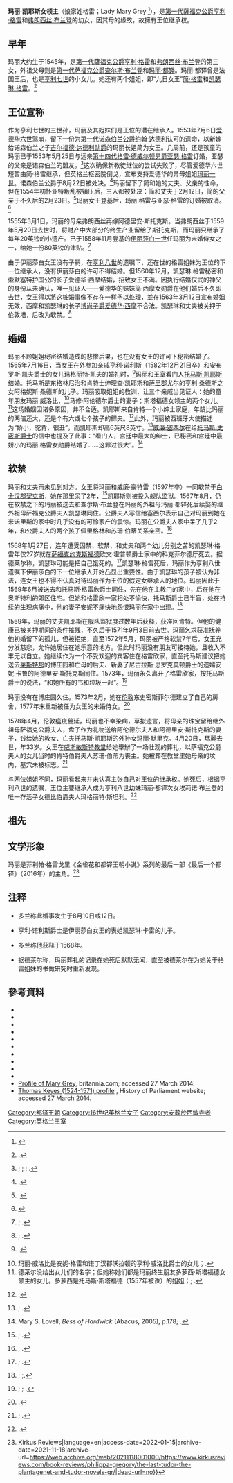 {{Infobox royalty
|name=玛丽·凯耶斯女领主
|image=Hans Eworth Lady Mary Grey 1571.jpg
|father=[[第一代萨福克公爵亨利·格雷|第一代萨福克公爵亨利·格雷]]
|mother=[[弗朗西丝·布兰登|弗朗西丝·布兰登]]
|spouse=[[托马斯·凯耶斯|托马斯·凯耶斯]]
|date of birth=1545年
|date of death=1578年4月20日
}}
'''玛丽·凯耶斯女领主'''（娘家姓格雷；Lady Mary Grey {{bd|1545年||1578年|4月20日|Grey}}<ref>{{harvnb|Ives|2009|pp=34}}</ref>），是[[第一代薩福克公爵亨利·格雷|第一代薩福克公爵亨利·格雷]]和[[弗朗西丝·布兰登|弗朗西丝·布兰登]]的幼女，因其母的缘故，故擁有王位继承权。

== 早年 ==
玛丽大约生于1545年，是[[第一代薩福克公爵亨利·格雷|第一代薩福克公爵亨利·格雷]]和[[弗朗西丝·布兰登|弗朗西丝·布兰登]]的第三女，外祖父母则是[[第一代萨福克公爵查尔斯·布兰登|第一代萨福克公爵查尔斯·布兰登]]和[[玛丽·都铎_(法国王后)|玛丽·都铎]]。玛丽·都铎曾是法国王后，也是[[亨利七世_(英格兰)|亨利七世]]的小女儿。她还有两个姐姐，即“九日女王”[[简·格雷|简·格雷]]和[[凯瑟琳·格雷|凯瑟琳·格雷]]。<ref>{{Harvnb|Richardson II|2011|pp=308–11}}.</ref>

== 王位宣称 ==
作为亨利七世的三世孙，玛丽及其姐妹们是王位的潜在继承人。1553年7月6日[[爱德华六世|爱德华六世]]驾崩，留下一份为[[第一代诺森伯兰公爵约翰·达德利|第一代诺森伯兰公爵约翰·达德利]]认可的遗命，以新嫁给诺森伯兰之子[[吉尔福德·达德利勋爵|吉尔福德·达德利勋爵]]的玛丽长姐简为女王。几周前，还是孩童的玛丽已于1553年5月25日与远亲[[第十四代格雷·德威尔顿男爵亚瑟·格雷|第十四代格雷·德威尔顿男爵亚瑟·格雷]]订婚，亚瑟的父亲是诺森伯兰的盟友。<ref>{{Harvnb|Ives|2009|p=321}}; {{Harvnb|De Lisle|2008|p=93, 304}}; {{Harvnb|Doran|2004}}; {{Harvnb|Lock|2004}}.</ref>这次确保新教徒继位的尝试失败了，尽管爱德华六世短暂由简·格雷继承，但英格兰枢密院倒戈，宣布支持爱德华的异母姐姐[[玛丽一世_(英格兰)|玛丽一世]]。诺森伯兰公爵于8月22日被处决。<ref>{{Harvnb|De Lisle|2008|pp=130–2}}.</ref>玛丽留下了简和她的丈夫、父亲的性命，但在1554年初怀亚特叛乱被镇压后，三人都被处决：简和丈夫于2月12日，简的父亲于不久后的2月23日。<ref>{{Harvnb|De Lisle|2008|pp=150–2, 156–8}}.</ref>玛丽女王登基后，玛丽·格雷与亚瑟·格雷的订婚被取消。<ref>{{Harvnb|Doran|2004}}</ref>

1555年3月1日，玛丽的母亲弗朗西丝再嫁阿德里安·斯托克斯。当弗朗西丝于1559年5月20日去世时，将财产中大部分的终生产业留给了斯托克斯，而玛丽只继承了每年20英镑的小遗产。已于1558年11月登基的[[伊丽莎白一世_(英格兰)|伊丽莎白一世]]任玛丽为未婚侍女之一，给她一份80英镑的津贴。<ref>{{Harvnb|Doran|2004}}; {{Harvnb|Richardson II|2011|p=308}}.</ref>

由于伊丽莎白女王没有子嗣，在[[亨利八世|亨利八世]]的遗嘱下，还在世的格雷姐妹为王位的下一位继承人，没有伊丽莎白的许可不得结婚。但1560年12月，凯瑟琳·格雷秘密和索默塞特护国公的长子爱德华·西摩结婚，招致女王不满。因执行结婚仪式的神父的身份从未确认，唯一见证人——爱德华的妹妹简·西摩女勋爵在他们婚后不久即去世，女王得以將这桩婚事像不存在一样予以处理，並在1563年3月12日宣布婚姻无效，西摩和凯瑟琳的长子[[博尚子爵爱德华·西摩|博尚子爵爱德华·西摩]]不合法。凯瑟琳和丈夫被关押于伦敦塔，后改为软禁。<ref>{{Harvnb|De Lisle|2008|pp=205–7, 215, 239–45, 257–8, 266–7}}; {{Harvnb|Richardson II|2011|p=310}}.</ref>

== 婚姻 ==
玛丽不顾姐姐秘密结婚造成的悲惨后果，也在没有女王的许可下秘密结婚了。1565年7月16日，{{fn|1}}当女王在外参加亲戚{{fn|2}}亨利·诺利斯（1582年12月21日卒）和安布罗斯·凯夫爵士的女儿玛格丽特·凯夫的婚礼时，<ref>{{Harvnb|Lemon|2005|p=256}}.</ref>玛丽和王室看门人[[托马斯·凯耶斯|托马斯·凯耶斯]]结婚。托马斯是东格林尼治和肯特士绅理查·凯耶斯和[[萨里郡|萨里郡]]尤尔的亨利·桑德斯之女阿格妮斯·桑德斯的儿子。玛丽吸取姐姐的教训，让三个亲戚当见证人：她的童年朋友玛丽·威洛比，<ref>玛丽·威洛比是安妮·格雷和诺丁汉郡沃拉顿的亨利·威洛比爵士的女儿；{{Harvnb|Richardson II|2011|p=311}}.</ref>马修·阿伦德尔爵士的妻子；斯塔福德女领主的两个女儿。<ref>德莱尔没给出女儿们的名字；但她称她们都是玛丽终生朋友多萝西·斯塔福德女领主的女儿。多萝西是托马斯·斯塔福德（1557年被诛）的姐姐；{{Harvnb|De Lisle|2008|pp=172–3, 249–54}}; {{Harvnb|Richardson II|2011|p=311}}.</ref>这场婚姻因诸多原因，并不合适。凯耶斯来自肯特一个小绅士家庭，年龄比玛丽的两倍还大，还是个有六或七个孩子的鳏夫。<ref>{{Harvnb|Doran|2004}}.</ref>此外，玛丽被西班牙大使描述为“娇小，驼背，很丑”，而凯耶斯却高6英尺8英寸。<ref>{{Harvnb|Doran|2004}}; {{Harvnb|De Lisle|2008|p=14}}.</ref>[[威廉·塞西尔|威廉·塞西尔]]在给[[托马斯·史密斯爵士|托马斯·史密斯爵士]]的信中也提及了此事：“看门人，宫廷中最大的绅士，已秘密和宫廷中最娇小的玛丽·格雷女勋爵结婚了……这罪过很大”。<ref>Mary S. Lovell, ''Bess of Hardwick'' (Abacus, 2005), p.178; {{Harvnb|De Lisle|2008|pp=253–4}}.</ref>

== 软禁 ==
玛丽和丈夫再未见到对方。女王将玛丽和威廉·豪特雷（1597年卒）一同软禁于[[白金汉郡|白金汉郡]][[契克斯|契克斯]]，她在那里呆了2年，<ref>{{Harvnb|Hawtrey|1903|pp=30–1}}; {{Harvnb|Greenfield|1863|pp=30–1}}.</ref>凯耶斯则被投入舰队监狱。1567年8月，仍在软禁之下的玛丽被送去和查尔斯·布兰登在玛丽的外祖母玛丽·都铎死后续娶的继外祖母萨福克公爵夫人凯瑟琳同住。公爵夫人写信给塞西尔表示自己对玛丽到她在米诺里斯的家中时几乎没有的可怜家产的震惊。玛丽在公爵夫人家中呆了几乎2年，和公爵夫人的两个孩子佩里格林和苏珊·伯蒂关系亲密。<ref>{{Harvnb|Doran|2004}}; {{Harvnb|De Lisle|2008|pp=254–6, 273–7}}.</ref>

1568年1月27日，连年遭受囚禁、软禁、和丈夫和两个幼儿分别之苦的凯瑟琳·格雷年仅27岁就在[[萨福克|萨福克]][[约克斯福德|约克斯福德]]欧文·霍普顿爵士家中的科克菲尔德厅死去。据德莱尔称，凯瑟琳可能是把自己饿死的。<ref>{{Harvnb|De Lisle|2008|pp=268–72}}; {{Harvnb|Richardson II|2011|p=310}}.</ref>凯瑟琳·格雷死后，玛丽作为亨利八世遗嘱下伊丽莎白的下一位继承人开始凸显出重要性。由于凯瑟琳的孩子被认为非法，连女王也不得不认真对待玛丽作为王位的假定女继承人的地位。玛丽因此于1569年6月被送去和托马斯·格雷欣爵士同住，先在他在主教门的家中，后在他在奥斯特利的郊区住宅。但她和格雷欣一家相处不愉快，托马斯爵士已半盲，处在持续的生理病痛中，他的妻子安妮不痛快地怨恨玛丽在家中出现。<ref>{{Harvnb|De Lisle|2008|pp=275, 281}}; {{Harvnb|Doran|2004}};.</ref>

1569年，玛丽的丈夫凯耶斯在舰队监狱度过数年后获释，{{fn|3}}获准回肯特。但他的健康已被关押期间的条件摧残，不久后于1571年9月3日前去世。玛丽乞求获准抚养他初婚留下的孤儿，但被拒绝，直至1572年5月，玛丽被严格软禁7年后，女王充分发慈悲，允许她居住在她乐意的地方。但此时玛丽没有朋友可接待她，且收入不丰无以自立。她继续作为一个不受欢迎的宾客住在格雷欣家，直至托马斯建议把她送去[[莱斯特郡|莱斯特郡]]的博庄园和亡母的后夫、新娶了尼古拉斯·思罗克莫顿爵士的遗孀安妮·卡鲁的阿德里安·斯托克斯同住。1573年，玛丽永久离开了格雷欣家，按托马斯爵士的说法，“和她所有的书和垃圾一起”。<ref>{{Harvnb|De Lisle|2008|pp=278, 280–2, 284}}; {{Harvnb|Doran|2004}}; {{Harvnb|Richardson II|2011|p=311}}.</ref>

玛丽没有在博庄园久住。1573年2月，她在[[伦敦|伦敦]]东史密斯菲尔德建立了自己的房舍，1577年末重新被任为女王的未婚侍女。<ref>{{Harvnb|De Lisle|2008|pp=283–4, 287}}.</ref>

1578年4月，伦敦瘟疫蔓延，玛丽也不幸染病，草拟遗言，将母亲的珠宝留给继外祖母萨福克公爵夫人，盘子作为礼物送给阿伦德尔夫人和阿德里安·斯托克斯的妻子，钱给她的教女、亡夫托马斯·凯耶斯的外孙女玛丽·默里克。4月20日，瑪麗去世，年33岁。女王在[[威斯敏斯特教堂|威斯敏斯特教堂]]给她舉辦了一场壮观的葬礼，{{fn|4}}以萨福克公爵夫人的女儿当时的肯特伯爵夫人苏珊·伯蒂为丧主。她被葬在教堂里她母亲的坟内，墓穴未被标志。<ref>{{Harvnb|De Lisle|2008|pp=288–91}}; {{Harvnb|Richardson II|2011|p=311}}.</ref>

与两位姐姐不同，玛丽看起来并未认真主张自己对王位的继承权。她死后，根据亨利八世的遗嘱，王位主要继承人成为亨利八世幼妹玛丽·都铎次女埃莉诺·布兰登的唯一存活子女德比伯爵夫人玛格丽特·斯坦利。<ref>{{Harvnb|De Lisle|2008|p=291}}.</ref>

== 祖先 ==
{{Ahnentafel top|先祖}}<center>
{{ahnentafel-compact5
| style = font-size: 85%;
|boxstyle_1=background-color: #ddf;
|boxstyle_2=background-color: #fdd;
|boxstyle_3=background-color: #ffc;
|boxstyle_4=background-color: #dfd;
|boxstyle_5=background-color: #9fe;
|1='''玛丽·格雷女爵'''
|2='''父：'''第一代{{le|萨福克公爵|Duke of Suffolk}}[[第一代萨福克公爵亨利·格雷|亨利·格雷]]
|3='''母：'''公爵夫人[[弗郎西丝·布兰登|弗郎西丝·布兰登]]
|4='''祖父：'''第二代{{le|多赛特侯爵|Marquess of Dorset}}{{le|第二代多赛特侯爵汤姆斯·格雷|Thomas Grey, 2nd Marquess of Dorset|汤姆斯·格雷}}
|5='''祖母：'''侯爵夫人{{le|多塞特侯爵夫人玛格丽特·沃顿|Margaret Wotton, Marchioness of Dorset|玛格丽特·沃顿}}
|6='''外祖父：'''第一代萨福克公爵{{le|第一代萨福克公爵查尔斯·布兰登|Charles Brandon, 1st Duke of Suffolk|查尔斯·布兰登}}
|7='''外祖母：'''[[法国王后|法国王后]][[玛丽·都铎_(法国王后)|玛丽·都铎]]
|8='''曾祖父：'''第一代多赛特侯爵{{le|第一代多赛特侯爵汤姆斯·格雷|Thomas Grey, 1st Marquess of Dorset|汤姆斯·格雷}}
|9='''曾祖母：'''侯爵夫人{{le|塞西莉·邦维尔，第七代哈林顿女男爵|Cecily Bonville, 7th Baroness Harington|塞西莉·邦维尔}}
|10='''外曾祖父：'''理查·沃顿爵士
|11='''外曾祖母：'''爵士夫人安妮·贝尔纳普
|12='''外曾祖父：'''{{le|威廉·布兰登 (逝于1485年)|William Brandon (died 1485)|威廉·布兰登}}爵士
|13='''外曾祖母：'''爵士夫人伊丽莎白·布鲁因
|14='''外曾祖父：'''英格兰国王[[亨利七世_(英格兰)|亨利七世]]
|15='''外曾祖母：'''英格兰王后[[约克的伊丽莎白_(英格兰王后)|伊丽莎白]]
|16='''高祖父：'''格罗比{{le|约翰·格雷 (格罗比)|John Grey of Groby|约翰·格雷}}爵士
|17='''高祖母：'''英格兰王后[[伊丽莎白·伍德维尔|伊丽莎白·伍德维尔]]
|18='''外高祖父：'''第六代{{le|哈林顿男爵|Baron Harington}}{{le|第六代哈林顿男爵威廉·邦维尔|William Bonville, 6th Baron Harington|威廉·邦维尔}}
|19='''外高祖母：'''{{le|黑斯廷斯男爵|Baron Hastings|黑斯廷斯女男爵}}{{le|黑斯廷斯女男爵凯瑟琳·内维尔|Katherine Neville, Baroness Hastings|凯瑟琳·内维尔}}
|20='''外高祖父：'''尼古拉斯·沃顿
|21='''外高祖母：'''伊丽莎白·班伯
|22='''外高祖父：'''亨利·贝尔纳普
|23='''外高祖母：'''玛格丽特·诺利斯
|24='''外高祖父：'''{{le|威廉·布兰登 (逝于1491年)|William Brandon (died 1491)|威廉·布兰登}}爵士
|25='''外高祖母：'''爵士夫人伊丽莎白·温菲尔德
|26='''外高祖父：'''亨利·布鲁因
|27='''外高祖母：'''伊丽莎白·达西
|28='''外高祖父：'''{{le|里士满伯爵|Earl of Richmond}}[[第一代里士满伯爵埃德蒙·都铎|埃德蒙·都铎]]
|29='''外高祖母：'''伯爵夫人[[里奇蒙和德比伯爵夫人玛格丽特·博福特|玛格丽特·博福特]]
|30='''外高祖父：'''英格兰国王[[爱德华四世|爱德华四世]]
|31='''外高祖母：'''英格兰王后伊丽莎白·伍德维尔（同上）
}}</center>
{{ahnentafel bottom}}

== 文学形象 ==
玛丽是菲利帕·格雷戈里《金雀花和都铎王朝小说》系列的最后一部《最后一个都铎》（2016年）的主角。<ref>{{Cite book|url=https://www.kirkusreviews.com/book-reviews/philippa-gregory/the-last-tudor-the-plantagenet-and-tudor-novels-gr/|title=THE LAST TUDOR {{!}} Kirkus Reviews|language=en|access-date=2022-01-15|archive-date=2021-11-18|archive-url=https://web.archive.org/web/20211118001000/https://www.kirkusreviews.com/book-reviews/philippa-gregory/the-last-tudor-the-plantagenet-and-tudor-novels-gr/|dead-url=no}}</ref>

== 注释 ==
{{Reflist|colwidth=30em}}
*{{fnb|1}}多兰称此婚事发生于8月10日或12日。
*{{fnb|2}}亨利·诺利斯爵士是伊丽莎白女王的表姐凯瑟琳·卡雷的儿子。
*{{fnb|3}}多兰称他获释于1568年。
*{{fnb|4}}据德莱尔称，玛丽葬礼的记录在她死后默默无闻，直至被德莱尔在为她关于格雷姐妹的书做研究时重新发现。

==參考資料==
*{{Cite ODNB|last=Adams|first=Simon|year=2006|title=Stafford, Lady Dorothy (1526–1604)|id=69753}} 
*{{Cite book|last=Cokayne|first=George Edward|year=1926|title=The Complete Peerage edited by Vicary Gibbs|publisher=St. Catherine Press|location=London|volume=VI}}
*{{Cite book|last=De Lisle|first=Leanda|year=2008|title=The Sisters Who Would Be Queen; The Tragedy of Mary, Katherine & Lady Jane Grey|location=London, UK|publisher=HarperPress|isbn=978-0-00-728043-8|url-access=registration|url=https://archive.org/details/sisterswhowouldb00deli}}
*{{Cite ODNB|last=Doran|first=Susan|year=2004|title=Keys (Grey), Lady Mary (1545?–1578)|id=15503}} 
*{{Cite book|last=Greenfield|first=Benjamin Wyatt|year=1863|chapter=The Descent of the Manor and Advowson of Hampton-Poyle|title=The Herald and Genealogist|editor1-last=Nichols|editor1-first=John Gough|editor-link1=John Gough Nichols|location=London, UK|publisher=John Bowyer Nichols and Sons|volume=I|pages=321–44|chapter-url=https://books.google.com/books?id=KDMtAAAAYAAJ&q=%22sir+william+Hawtrey%22&pg=PA325}}
*{{Cite book|last=Hawtrey|first=Florence Molesworth|year=1903|title=The History of the Hawtrey Family|location=London, UK|publisher=George Allen|volume=I|url=https://books.google.com/books?id=OggOMSdinLsC&pg=PA24}}
*{{Cite book|last=Ives|first=Eric|year=2009|title=Lady Jane Grey: A Tudor Mystery|publisher=Wiley-Blackwell|isbn=978-1-4051-9413-6}}
*{{Cite book|editor-last=Lemon|editor-first=Robert|year=2005|title=Calendar of State Papers, Domestic Series, of the Reigns of Edward VI, Mary, Elizabeth 1547-1580|edition=Searchable text|location=Burlington, Ontario, Canada|publisher=TannerRitchie Publishing|isbn=1-55429-352-9}}
*{{Cite ODNB|last=Lock|first=Julian|year=2004|title=Grey, Arthur, fourteenth Baron Grey of Wilton (1536–1593)|id=11524}} 
*{{Cite book|last=Richardson|first=Douglas|year=2011|title=Magna Carta Ancestry: A Study in Colonial and Medieval Families|editor-first=Kimball G.|editor-last=Everingham|location=Salt Lake City, Utah, USA|edition=2nd|volume=II|ref={{sfnref|Richardson II|2011}}|isbn=978-1449966386}}
*[https://www.webcitation.org/66aKUhVmR?url=http://www.britannia.com/history/ladyjane/marygrey.html Profile of Mary Grey], britannia.com; accessed 27 March 2014.
*[http://www.historyofparliamentonline.org/volume/1509-1558/member/keys-thomas-1524-71 Thomas Keyes (1524-1571) profile] {{Wayback|url=http://www.historyofparliamentonline.org/volume/1509-1558/member/keys-thomas-1524-71 |date=20120301045527 }}, History of Parliament website; accessed 27 March 2014.

{{Authority control}}

{{DEFAULTSORT:G}}
[[Category:都铎王朝|Category:都铎王朝]]
[[Category:16世纪英格兰女子|Category:16世纪英格兰女子]]
[[Category:安葬於西敏寺者|Category:安葬於西敏寺者]]
[[Category:英格兰王室|Category:英格兰王室]]